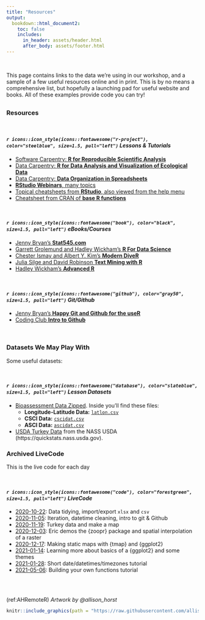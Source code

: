 ```yaml
---
title: "Resources"
output:
  bookdown::html_document2:
    toc: false
    includes:
      in_header: assets/header.html
      after_body: assets/footer.html
---
```


<br>

This page contains links to the data we're using in our workshop, and a sample of a few useful resources online and in print. This is by no means a comprehensive list, but hopefully a launching pad for useful website and books. All of these examples provide code you can try!

## {.tabset .tabset-fade .tabset-pills}


### Resources

<br>

#### *`r icons::icon_style(icons::fontawesome("r-project"),  color="steelblue", size=1.5, pull="left")` Lessons & Tutorials*

* [Software Carpentry: **R for Reproducible Scientific Analysis**](http://data-lessons.github.io/gapminder-R/)
* [Data Carpentry: **R for Data Analysis and Visualization of Ecological Data**](http://www.datacarpentry.org/R-ecology-lesson/)
* [Data Carpentry: **Data Organization in Spreadsheets**](http://www.datacarpentry.org/spreadsheet-ecology-lesson/)
* [**RStudio Webinars**, many topics](https://www.rstudio.com/resources/webinars/)
* [Topical cheatsheets from **RStudio**, also viewed from the help menu](http://www.rstudio.com/resources/cheatsheets/)
* [Cheatsheet from CRAN of **base R functions**](http://cran.r-project.org/doc/contrib/Short-refcard.pdf) 

<br>

#### *`r icons::icon_style(icons::fontawesome("book"), color="black", size=1.5, pull="left")` eBooks/Courses*

* [Jenny Bryan's **Stat545.com**](http://stat545.com/)
* [Garrett Grolemund and Hadley Wickham's **R For Data Science**](http://r4ds.had.co.nz/)
* [Chester Ismay and Albert Y. Kim's **Modern DiveR**](https://ismayc.github.io/moderndiver-book/)
* [Julia Silge and David Robinson **Text Mining with R**](http://tidytextmining.com/)
* [Hadley Wickham's **Advanced R**](http://adv-r.had.co.nz/)

<br>

#### *`r icons::icon_style(icons::fontawesome("github"), color="gray50", size=1.5, pull="left")` Git/Github* 

* [Jenny Bryan's **Happy Git and Github for the useR**](http://happygitwithr.com/)
* [Coding Club **Intro to Github**](https://ourcodingclub.github.io/2017/02/27/git.html)

<br> 

### Datasets We May Play With 

Some useful datasets:

<br>

#### *`r icons::icon_style(icons::fontawesome("database"), color="slateblue", size=1.5, pull="left")` Lesson Datasets*

 - [Bioassessment Data Zipped](https://github.com/ucd-cws/CABW2020_R_training/raw/main/data/datazip.zip). Inside you'll find these files:
    - **Longitude-Latitude Data:** [`latlon.csv`](https://raw.githubusercontent.com/ucd-cws/CABW2020_R_training/main/data/latlon.csv)
    - **CSCI Data:** [`cscidat.csv`](https://raw.githubusercontent.com/ucd-cws/CABW2020_R_training/main/data/cscidat.csv)
    - **ASCI Data:** [`ascidat.csv`](https://raw.githubusercontent.com/ucd-cws/CABW2020_R_training/main/data/ascidat.csv)
  - [USDA Turkey Data](https://raw.githubusercontent.com/ryanpeek/cws_code_club/main/data/annual_turkey_data_by_state_USDA_1929-2020.csv) from the NASS USDA (https://quickstats.nass.usda.gov).

### Archived LiveCode

This is the live code for each day

<br>


#### *`r icons::icon_style(icons::fontawesome("code"), color="forestgreen", size=1.5, pull="left")` LiveCode*

 - [2020-10-22](https://raw.githubusercontent.com/ryanpeek/cws_code_club/main/code/2020-10-22_livecode.R): Data tidying, import/export `xlsx` and `csv`
 - [2020-11-05](https://raw.githubusercontent.com/ryanpeek/cws_code_club/main/code/2020-11-05_livecode.R): Iteration, datetime cleaning, intro to git & Github
 - [2020-11-19](https://raw.githubusercontent.com/ryanpeek/cws_code_club/main/code/2020-11-19_livecode.R): Turkey data and make a map
 - [2020-12-03](https://raw.githubusercontent.com/ryanpeek/cws_code_club/main/code/2020-12-03_livecode.R): Eric demos the {zoopr} package and spatial interpolation of a raster
 - [2020-12-17](https://raw.githubusercontent.com/ryanpeek/cws_code_club/main/code/2020-12-17_livecode.R): Making static maps with {tmap} and {ggplot2}
 - [2021-01-14](https://raw.githubusercontent.com/ryanpeek/cws_code_club/main/code/2021-01-14_livecode.R): Learning more about basics of a {ggplot2} and some themes
 - [2021-01-28](https://raw.githubusercontent.com/ryanpeek/cws_code_club/main/code/2021-01-28_livecode.R): Short date/datetimes/timezones tutorial
  - [2021-05-06](https://raw.githubusercontent.com/ryanpeek/cws_code_club/main/code/2021-05-06_livecode.R): Building your own functions tutorial


## {-}

<br>

(ref:AHRemoteR) *Artwork by @allison_horst*

```r

knitr::include_graphics(path = "https://raw.githubusercontent.com/allisonhorst/stats-illustrations/master/rstats-artwork/monster_support.jpg")

```
